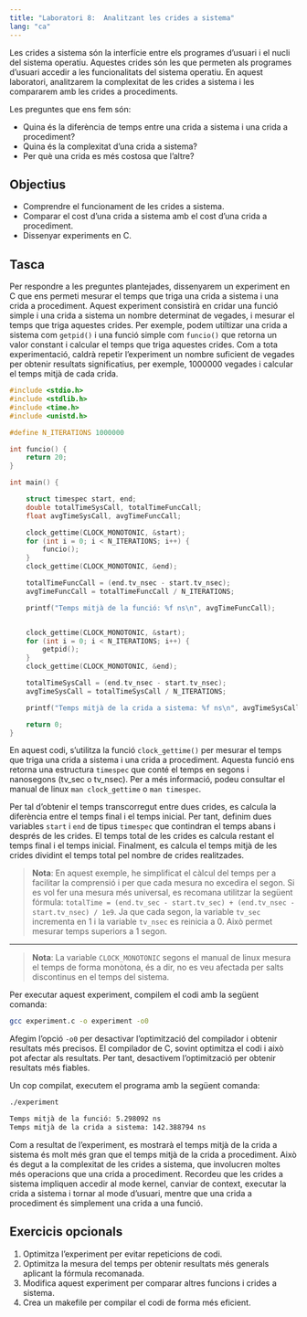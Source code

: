 ```yaml
---
title: "Laboratori 8:  Analitzant les crides a sistema"
lang: "ca"
---
```


Les crides a sistema són la interfície entre els programes d'usuari i el nucli del sistema operatiu. Aquestes crides són les que permeten als programes d'usuari accedir a les funcionalitats del sistema operatiu. En aquest laboratori, analitzarem la complexitat de les crides a sistema i les compararem amb les crides a procediments.

Les preguntes que ens fem són:

* Quina és la diferència de temps entre una crida a sistema i una crida a procediment?
* Quina és la complexitat d'una crida a sistema?
* Per què una crida es més costosa que l'altre?

## Objectius

* Comprendre el funcionament de les crides a sistema.
* Comparar el cost d'una crida a sistema amb el cost d'una crida a procediment.
* Dissenyar experiments en C.

## Tasca

Per respondre a les preguntes plantejades, dissenyarem un experiment en C que ens permeti mesurar el temps que triga una crida a sistema i una crida a procediment. Aquest experiment consistirà en cridar una funció simple i una crida a sistema un nombre determinat de vegades, i mesurar el temps que triga aquestes crides. Per exemple, podem utiltizar una crida a sistema com `getpid()` i una funció simple com `funcio()` que retorna un valor constant i calcular el temps que triga aquestes crides. Com a tota experimentació, caldrà repetir l'experiment un nombre suficient de vegades per obtenir resultats significatius, per exemple, 1000000 vegades i calcular el temps mitjà de cada crida.

```c
#include <stdio.h>
#include <stdlib.h>
#include <time.h>
#include <unistd.h>

#define N_ITERATIONS 1000000

int funcio() {
    return 20;
}

int main() {

    struct timespec start, end;
    double totalTimeSysCall, totalTimeFuncCall;
    float avgTimeSysCall, avgTimeFuncCall;

    clock_gettime(CLOCK_MONOTONIC, &start);
    for (int i = 0; i < N_ITERATIONS; i++) {
        funcio();
    }
    clock_gettime(CLOCK_MONOTONIC, &end);

    totalTimeFuncCall = (end.tv_nsec - start.tv_nsec);
    avgTimeFuncCall = totalTimeFuncCall / N_ITERATIONS;

    printf("Temps mitjà de la funció: %f ns\n", avgTimeFuncCall);


    clock_gettime(CLOCK_MONOTONIC, &start);
    for (int i = 0; i < N_ITERATIONS; i++) {
        getpid();
    }
    clock_gettime(CLOCK_MONOTONIC, &end);

    totalTimeSysCall = (end.tv_nsec - start.tv_nsec);
    avgTimeSysCall = totalTimeSysCall / N_ITERATIONS;

    printf("Temps mitjà de la crida a sistema: %f ns\n", avgTimeSysCall);

    return 0;
}
```

En aquest codi, s'utilitza la funció `clock_gettime()` per mesurar el temps que triga una crida a sistema i una crida a procediment. Aquesta funció ens retorna una estructura `timespec` que conté el temps en segons i nanosegons (tv_sec o tv_nsec). Per a més informació, podeu consultar el manual de linux `man clock_gettime` o `man timespec`.

Per tal d'obtenir el temps transcorregut entre dues crides, es calcula la diferència entre el temps final i el temps inicial. Per tant, definim dues variables `start` i `end` de tipus `timespec` que contindran el temps abans i després de les crides. El temps total de les crides es calcula restant el temps final i el temps inicial. Finalment, es calcula el temps mitjà de les crides dividint el temps total pel nombre de crides realitzades.

> **Nota**: En aquest exemple, he simplificat el càlcul del temps per a facilitar la comprensió i per que cada mesura no excedira el segon. Si es vol fer una mesura més universal, es recomana utilitzar la següent fórmula: `totalTime = (end.tv_sec - start.tv_sec) + (end.tv_nsec - start.tv_nsec) / 1e9`. Ja que cada segon, la variable `tv_sec` incrementa en 1 i la variable `tv_nsec` es reinicia a 0. Això permet mesurar temps superiors a 1 segon.

---

> **Nota**: La variable `CLOCK_MONOTONIC` segons el manual de linux mesura el temps de forma monòtona, és a dir, no es veu afectada per salts discontinus en el temps del sistema.

Per executar aquest experiment, compilem el codi amb la següent comanda:

```bash
gcc experiment.c -o experiment -o0
```

Afegim l'opció `-o0` per desactivar l'optimització del compilador i obtenir resultats més precisos. El compilador de C, sovint optimitza el codi i això pot afectar als resultats. Per tant, desactivem l'optimització per obtenir resultats més fiables.

Un cop compilat, executem el programa amb la següent comanda:

```bash
./experiment
```

```bash
Temps mitjà de la funció: 5.298092 ns
Temps mitjà de la crida a sistema: 142.388794 ns
```

Com a resultat de l'experiment, es mostrarà el temps mitjà de la crida a sistema és molt més gran que el temps mitjà de la crida a procediment. Això és degut a la complexitat de les crides a sistema, que involucren moltes més operacions que una crida a procediment. Recordeu que les crides a sistema impliquen accedir al mode kernel, canviar de context, executar la crida a sistema i tornar al mode d'usuari, mentre que una crida a procediment és simplement una crida a una funció.

## Exercicis opcionals

1. Optimitza l'experiment per evitar repeticions de codi.
2. Optimitza la mesura del temps per obtenir resultats més generals aplicant la fórmula recomanada.
3. Modifica aquest experiment per comparar altres funcions i crides a sistema.
4. Crea un makefile per compilar el codi de forma més eficient.